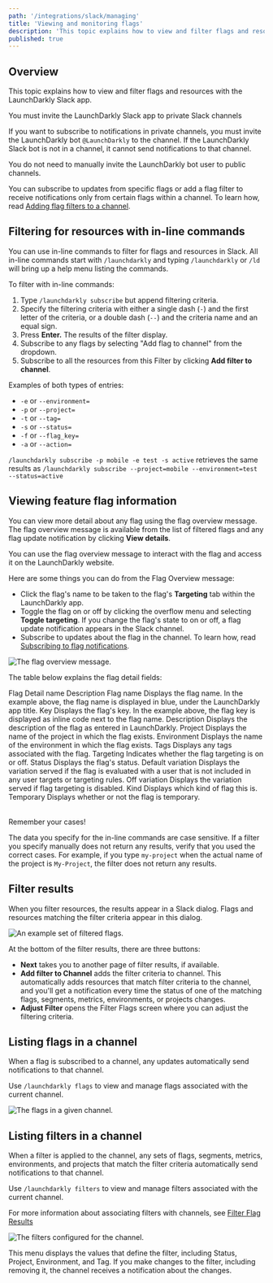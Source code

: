 ```yaml
---
path: '/integrations/slack/managing'
title: 'Viewing and monitoring flags'
description: 'This topic explains how to view and filter flags and resources with the LaunchDarkly Slack app.'
published: true
---
```


## Overview

This topic explains how to view and filter flags and resources with the LaunchDarkly Slack app.

<Callout intent="info">
<CalloutTitle>You must invite the LaunchDarkly Slack app to private Slack channels</CalloutTitle>
<CalloutDescription>

If you want to subscribe to notifications in private channels, you must invite the LaunchDarkly bot `@LaunchDarkly` to the channel. If the LaunchDarkly Slack bot is not in a channel, it cannot send notifications to that channel.

You do not need to manually invite the LaunchDarkly bot user to public channels.

</CalloutDescription>
</Callout>

You can subscribe to updates from specific flags or add a flag filter to receive notifications only from certain flags within a channel. To learn how, read [Adding flag filters to a channel](/integrations/slack/notifications#adding-flag-filters-to-a-channel).

## Filtering for resources with in-line commands

You can use in-line commands to filter for flags and resources in Slack. All in-line commands start with `/launchdarkly` and typing `/launchdarkly` or `/ld` will bring up a help menu listing the commands.

To filter with in-line commands:

1. Type `/launchdarkly subscribe` but append filtering criteria.
2. Specify the filtering criteria with either a single dash (`-`) and the first letter of the criteria, or a double dash (`--`) and the criteria name and an equal sign.
3. Press **Enter.** The results of the filter display.
4. Subscribe to any flags by selecting "Add flag to channel" from the dropdown.
5. Subscribe to all the resources from this Filter by clicking **Add filter to channel**.

Examples of both types of entries:

- `-e` or `--environment=`
- `-p` or `--project=`
- `-t` or `--tag=`
- `-s` or `--status=`
- `-f` or `--flag_key=`
- `-a` or `--action=`

`/launchdarkly subscribe -p mobile -e test -s active` retrieves the same results as `/launchdarkly subscribe --project=mobile --environment=test --status=active`

## Viewing feature flag information

You can view more detail about any flag using the flag overview message. The flag overview message is available from the list of filtered flags and any flag update notification by clicking **View details**.

You can use the flag overview message to interact with the flag and access it on the LaunchDarkly website.

Here are some things you can do from the Flag Overview message:

- Click the flag's name to be taken to the flag's **Targeting** tab within the LaunchDarkly app.
- Toggle the flag on or off by clicking the overflow menu and selecting **Toggle targeting**. If you change the flag's state to on or off, a flag update notification appears in the Slack channel.
- Subscribe to updates about the flag in the channel. To learn how, read [Subscribing to flag notifications](/integrations/slack/notifications#subscribing-to-flag-notifications).

![The flag overview message.](slack-flag-overview.png)

The table below explains the flag detail fields:

<Table>
  <TableHeader>
    <TableHeadCell>Flag Detail name</TableHeadCell>
    <TableHeadCell>Description</TableHeadCell>
  </TableHeader>
  <TableBody>
    <TableRow>
      <TableCell>Flag name</TableCell>
      <TableCell>
        Displays the flag name. In the example above, the flag name is displayed in blue, under the LaunchDarkly app
        title.
      </TableCell>
    </TableRow>
    <TableRow>
      <TableCell>Key</TableCell>
      <TableCell>Displays the flag's key. In the example above, the flag key is displayed as inline code next to the flag name.</TableCell>
    </TableRow>
    <TableRow>
      <TableCell>Description</TableCell>
      <TableCell>Displays the description of the flag as entered in LaunchDarkly.</TableCell>
    </TableRow>
    <TableRow>
      <TableCell>Project</TableCell>
      <TableCell>Displays the name of the project in which the flag exists.</TableCell>
    </TableRow>
    <TableRow>
      <TableCell>Environment</TableCell>
      <TableCell>Displays the name of the environment in which the flag exists.</TableCell>
    </TableRow>
    <TableRow>
      <TableCell>Tags</TableCell>
      <TableCell>Displays any tags associated with the flag.</TableCell>
    </TableRow>
    <TableRow>
      <TableCell>Targeting</TableCell>
      <TableCell>Indicates whether the flag targeting is on or off.</TableCell>
    </TableRow>
    <TableRow>
      <TableCell>Status</TableCell>
      <TableCell>Displays the flag's status.</TableCell>
    </TableRow>
    <TableRow>
      <TableCell>Default variation</TableCell>
      <TableCell>Displays the variation served if the flag is evaluated with a user that is not included in any user targets or targeting rules.</TableCell>
    </TableRow>
    <TableRow>
      <TableCell>Off variation</TableCell>
      <TableCell>Displays the variation served if flag targeting is disabled.</TableCell>
    </TableRow>
    <TableRow>
      <TableCell>Kind</TableCell>
      <TableCell>Displays which kind of flag this is.</TableCell>
    </TableRow>
    <TableRow>
      <TableCell>Temporary</TableCell>
      <TableCell>Displays whether or not the flag is temporary.</TableCell>
    </TableRow>
  </TableBody>
</Table>
<Callout intent="info">
  <CalloutTitle>Remember your cases!</CalloutTitle>
  <CalloutDescription>

The data you specify for the in-line commands are case sensitive. If a filter you specify manually does not return
any results, verify that you used the correct cases. For example, if you type `my-project` when the actual name of
the project is `My-Project`, the filter does not return any results.

  </CalloutDescription>
</Callout>

## Filter results

When you filter resources, the results appear in a Slack dialog. Flags and resources matching the filter criteria appear in this dialog.

![An example set of filtered flags.](slack-flag-filtered-list.png)

At the bottom of the filter results, there are three buttons:

- **Next** takes you to another page of filter results, if available.
- **Add filter to Channel** adds the filter criteria to channel. This automatically adds resources that match filter criteria to the channel, and you'll get a notification every time the status of one of the matching flags, segments, metrics, environments, or projects changes.
- **Adjust Filter** opens the Filter Flags screen where you can adjust the filtering criteria.

## Listing flags in a channel

When a flag is subscribed to a channel, any updates automatically send notifications to that channel.

Use `/launchdarkly flags` to view and manage flags associated with the current channel.

![The flags in a given channel.](slack-flag-remove.png)

## Listing filters in a channel

When a filter is applied to the channel, any sets of flags, segments, metrics, environments, and projects that match the filter criteria automatically send notifications to that channel.

Use `/launchdarkly filters` to view and manage filters associated with the current channel.

For more information about associating filters with channels, see [Filter Flag Results](#filter-results)

![The filters configured for the channel.](slack-channel-filters.png)

This menu displays the values that define the filter, including Status, Project, Environment, and Tag. If you make changes to the filter, including removing it, the channel receives a notification about the changes.
